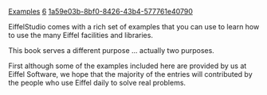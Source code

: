 [[Property:title|Examples]]
[[Property:weight|6]]
[[Property:uuid|1a59e03b-8bf0-8426-43b4-577761e40790]]

{{underconstruction}}


EiffelStudio comes with a rich set of examples that you can use to learn how to use the many Eiffel facilities and libraries.

This book serves a different purpose ... actually two purposes.

First although some of the examples included here are provided by us at Eiffel Software, we hope that the majority of the entries will contributed by the people who use Eiffel daily to solve real problems.





